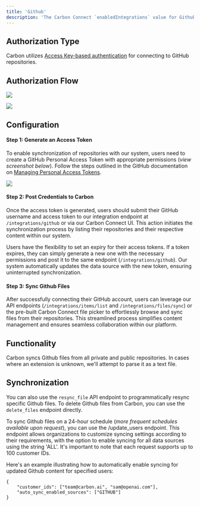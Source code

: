 ```yaml
---
title: 'Github'
description: 'The Carbon Connect `enabledIntegrations` value for Github is `GITHUB`.'
---
```


## Authorization Type

Carbon utilizes [Access Key-based authentication](https://docs.github.com/en/authentication/keeping-your-account-and-data-secure/managing-your-personal-access-tokens) for connecting to GitHub repositories.

## Authorization Flow 
![](https://imagedelivery.net/_sHUUMiZokZ59YDFOZEZTw/8357ffb5-9aa0-443a-7fda-443f566a0f00/public)

![](https://imagedelivery.net/_sHUUMiZokZ59YDFOZEZTw/7f896ec5-d380-4e9a-4ddf-0c69602eb900/public)

## Configuration

#### Step 1: Generate an Access Token

To enable synchronization of repositories with our system, users need to create a GitHub Personal Access Token with appropriate permissions (*view screenshot below*). Follow the steps outlined in the GitHub documentation on [Managing Personal Access Tokens](https://docs.github.com/en/authentication/keeping-your-account-and-data-secure/managing-your-personal-access-tokens).

![](https://imagedelivery.net/_sHUUMiZokZ59YDFOZEZTw/03a2c96e-efe1-4589-fbd2-717fa2dbd000/public)
#### Step 2: Post Credentials to Carbon

Once the access token is generated, users should submit their GitHub username and access token to our integration endpoint at `/integrations/github` or via our Carbon Connect UI. This action initiates the synchronization process by listing their repositories and their respective content within our system.

<Note>Users have the flexibility to set an expiry for their access tokens. If a token expires, they can simply generate a new one with the necessary permissions and post it to the same endpoint (`/integrations/github`). Our system automatically updates the data source with the new token, ensuring uninterrupted synchronization.</Note>

#### Step 3: Sync Github Files

After successfully connecting their GitHub account, users can leverage our API endpoints (`/integrations/items/list` and `/integrations/files/sync`) or the pre-built Carbon Connect file picker to effortlessly browse and sync files from their repositories. This streamlined process simplifies content management and ensures seamless collaboration within our platform.

## Functionality 

Carbon syncs Github files from all private and public repositories. In cases where an extension is unknown, we'll attempt to parse it as a text file. 

## Synchronization

You can also use the `resync_file` API endpoint to programmatically resync specific Github files. To delete Github files from Carbon, you can use the `delete_files` endpoint directly.

To sync Github files on a 24-hour schedule (_more frequent schedules available upon request_), you can use the /update_users endpoint. This endpoint allows organizations to customize syncing settings according to their requirements, with the option to enable syncing for all data sources using the string 'ALL'. It's important to note that each request supports up to 100 customer IDs.

Here's an example illustrating how to automatically enable syncing for updated Github content for specified users:

```
{
    "customer_ids": ["team@carbon.ai", "sam@openai.com"],
    "auto_sync_enabled_sources": ["GITHUB"]
} 
```
